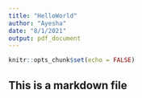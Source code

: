 ```yaml
---
title: "HelloWorld"
author: "Ayesha"
date: "8/1/2021"
output: pdf_document
---
```


```r
knitr::opts_chunk$set(echo = FALSE)
```

## This is a markdown file


